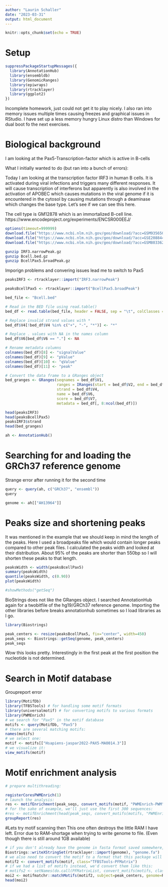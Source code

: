 ```yaml
---
author: "Laurin Schaller"
date: "2023-03-31"
output: html_document
---
```


```r
knitr::opts_chunk$set(echo = TRUE)
```
 
# Setup

```r
suppressPackageStartupMessages({
  library(AnnotationHub)
  library(ensembldb)
  library(GenomicRanges)
  library(epiwraps)
  library(rtracklayer)
  library(ggplot2)
})
```
Incomplete homework, just could not get it to play nicely. I also ran into memory issues multiple times causing freezes and graphical issues in RStudio.
I have set up a less memory hungry Linux distro than Windows for dual boot fo the next exercises.

# Biological background

I am looking at the Pax5-Transcription-factor which is active in B-cells

What I initially wanted to do (but ran into a bunch of errors):

Today I am looking at the transcription factor IRF3 in human B cells. It is activated during viral infections and triggers many different responses. It will cause transcription of interferons but apparently is also involved in the activation of APOBEC which causes mutations in the viral genome if it is encountered in the cytosol by causing mutations through a deaminase which changes the base type. Let's see if we can see this here.

The cell type is GM12878 which is an immortalized B-cell line.
https://www.encodeproject.org/experiments/ENCSR000EEJ/

```r
options(timeout=999999)
download.file("https://www.ncbi.nlm.nih.gov/geo/download/?acc=GSM935650&format=file&file=GSM935650%5Fhg19%5FwgEncodeSydhTfbsHepg2Irf3IggrabPk%2EnarrowPeak%2Egz", "IRF3.narrowPeak.gz")
download.file("https://www.ncbi.nlm.nih.gov/geo/download/?acc=GSE208844&format=file&file=GSE208844%5FENCFF334ZLK%5FIDR%5Franked%5Fpeaks%5FGRCh38%2Ebed%2Egz", "Bcell.bed.gz")
download.file("https://www.ncbi.nlm.nih.gov/geo/download/?acc=GSM803362&format=file&file=GSM803362%5Fhg19%5FwgEncodeHaibTfbsGm12878Pax5n19Pcr1xPkRep1%2EbroadPeak%2Egz", "BcellPax5.broadPeak.gz")
```
```bash
gunzip IRF3.narrowPeak.gz
gunzip Bcell.bed.gz
gunzip BcellPax5.broadPeak.gz
```


Imporign problems and convering issues lead me to switch to Pax5
```r
peaksIRF3 <- rtracklayer::import("IRF3.narrowPeak")

peaksBcellPax5 <- rtracklayer::import("BcellPax5.broadPeak")

bed_file <- "Bcell.bed"

# Read in the BED file using read.table()
bed_df <- read.table(bed_file, header = FALSE, sep = "\t", colClasses = c("character", "integer", "integer", "character", "integer", "character", "numeric", "numeric", "numeric", "integer", "numeric", "numeric", "integer", "integer", "numeric", "integer", "integer", "integer", "numeric", "integer"))

# Replace invalid strand values with *
bed_df$V4[!bed_df$V4 %in% c("+", "-", "*")] <- "*"

# Replace . values with NA in the names column
bed_df$V6[bed_df$V6 == "."] <- NA

# Rename metadata columns
colnames(bed_df)[8] <- "signalValue"
colnames(bed_df)[9] <- "pValue"
colnames(bed_df)[10] <- "qValue"
colnames(bed_df)[11] <- "peak"

# Convert the data frame to a GRanges object
bed_granges <- GRanges(seqnames = bed_df$V1, 
                       ranges = IRanges(start = bed_df$V2, end = bed_df$V3),
                       strand = bed_df$V4,
                       name = bed_df$V6,
                       score = bed_df$V7,
                       metadata = bed_df[, 8:ncol(bed_df)])
```

```r
head(peaksIRF3)
head(peaksBcellPax5)
peaksIRF3$strand
head(bed_granges)
```
```r
ah <- AnnotationHub()
```
# Searching for and loading the GRCh37 reference genome
Strange error after running it for the second time
```r
query <- query(ah, c("GRCh37", "ensembl"))
query
```
```r
genome <- ah[["AH13964"]]
```
# Peaks size and shortening peaks
It was mentioned in the example that we should keep in mind the length of the peaks. Here I used a broadpeaks file which would contain longer peaks compared to other peak files. I calculated the peaks width and looked at their distribution. About 95%  of the peaks are shorter than 550bp so I will shorten these peaks to that length.

```r
peaksWidth <- width(peaksBcellPax5)
summary(peaksWidth)
quantile(peaksWidth, c(0.90))
plot(peaksWidth)
```
```r
#showMethods("getSeq")
```
BioStrings does not like the GRanges object. I searched AnnotationHub again for a twobitfile of the hg19/GRCh37 reference genome.
Importing the other libraries before breaks annotationhub sometimes so I load libraries as I go.

```r
library(Biostrings)
```


```r
peak_centers <- resize(peaksBcellPax5, fix="center", width=450)
peak_seqs <- Biostrings::getSeq(genome, peak_centers)
peak_seqs
```
Wow this looks pretty. Interestingly in the first peak at the first position the nucleotide is not determined.

# Search in Motif database
Groupreport error
```r
library(MotifDb)
library(TFBSTools) # for handling some motif formats
library(universalmotif) # for converting motifs to various formats
library(PWMEnrich)
# we search for "Pax5" in the motif database
motifs <- query(MotifDb, "Pax5")
# there are several matching motifs:
names(motifs)
# we select one:
motif <- motifs[["Hsapiens-jaspar2022-PAX5-MA0014.3"]]
# we visualize it:
view_motifs(motif)
```
# Motif enrichment analysis
```r
# prepare multithreading:

registerCoresPWMEnrich(1)
# launch the analysis:
res <- motifEnrichment(peak_seqs, convert_motifs(motif, "PWMEnrich-PWM"))
# for the sake of example, we'll just use the first 300 sequences:
#res <- motifEnrichment(head(peak_seqs, convert_motifs(motifs, "PWMEnrich-PWM"))
groupReport(res)
```
#Lets try motif scanning then
This one often destroys the little RAM I have left.
Error due to RAM-shortage when trying to write genome to file. (Even though there is still around 1GB available)
```r
# if you don't already have the genome in fasta format saved somewhere, convert it to that format:
Biostrings::writeXStringSet(rtracklayer::import(genome), "genome.fa")
# we also need to convert the motif to a format that this package will accept
motif2 <- convert_motifs(motif, class="TFBSTools-PFMatrix")
# if we had a list of motifs instead, we'd convert them like this:
# motifs2 <- setNames(do.call(PFMatrixList, convert_motifs(motifs, class="TFBSTools-PFMatrix")), names(motifs))
moi2 <- motifmatchr::matchMotifs(motif2, subject=peak_centers, genome=Rsamtools::FaFile("genome.fa"), out="positions")[[1]]
head(moi2)
```
